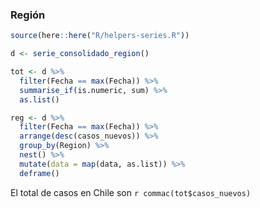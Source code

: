 ### Región

```r
source(here::here("R/helpers-series.R"))

d <- serie_consolidado_region() 

tot <- d %>% 
  filter(Fecha == max(Fecha)) %>% 
  summarise_if(is.numeric, sum) %>% 
  as.list()

reg <- d %>% 
  filter(Fecha == max(Fecha)) %>% 
  arrange(desc(casos_nuevos)) %>% 
  group_by(Region) %>% 
  nest() %>% 
  mutate(data = map(data, as.list)) %>% 
  deframe()
```

El total de casos en Chile son `r commac(tot$casos_nuevos)`


